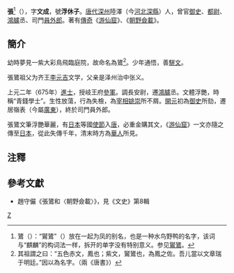 '''張{{ruby|鷟|-{zh-cn:zhuó;zh-tw:ㄓㄨㄛˊ}-}}'''<ref>鷟（{{標音|拼音=zhuó|注音=ㄓㄨㄛˊ|同音字=卓}}）：“鸑鷟”（{{標音|拼音=yuèzhuó|注音=ㄩㄝˋ ㄓㄨㄛˊ|同音字=月卓 }}）放在一起为凤的别名，也是一种水鸟野鸭的名字，该词与“麒麟”的构词法一样，拆开的单字没有特别意义。参见[[鸑鷟|鸑鷟]]。</ref>（{{bd|658年||730年||}}），字'''文成'''，號'''浮休子'''。[[唐代|唐代]][[深州|深州]]陸澤（今[[河北|河北]][[深縣|深縣]]）人，曾官[[御史|御史]]、[[都尉|都尉]]、[[鴻臚|鴻臚]]丞、司門[[員外郎|員外郎]]。著有[[傳奇|傳奇]]《[[遊仙窟|游仙窟]]》、《[[朝野僉載|朝野僉載]]》。

==簡介==
幼時夢見一紫大彩鳥飛臨庭院，故命名為鷟<ref>其祖謂之曰：“五色赤文，鳳也；紫文，鸑鷟也，為鳳之佐。吾儿當以文章瑞于明廷。”因以為名字。（兩《唐書》）</ref>。少年通悟，善[[駢文|駢文]]。

張鷟祖父为齐王[[李元吉|李元吉]]文学，父亲是泽州治中张义。

上元二年（675年）[[進士|進士]]，授岐王府[[參軍|參軍]]。調長安尉，遷[[鴻臚|鴻臚]]丞。文體浮艷，時稱“青錢學士”。生性放蕩，行為失檢，為[[宰相|宰相]][[姚崇|姚崇]]所不屑。[[開元|開元]]初為[[御史|御史]]所劾，遷居嶺表（今屬[[廣東|廣東]]），終於司門員外郎。

張鷟文筆浮艷華麗，有[[日本|日本]]等國[[使節|使節]]入[[唐|唐]]，必重金購其文，《[[遊仙窟|游仙窟]]》一文亦隨之傳至[[日本|日本]]，從此失傳千年，清末時方為[[華人|華人]]所見。

==注釋==
<div class="references-small">
<references />
</div>

==參考文獻==
*趙守儼《張鷟和〈朝野僉載〉》，見《文史》第8輯

{{Wikisource|作者:張鷟}}

[[Category:唐朝政治人物|Z]]